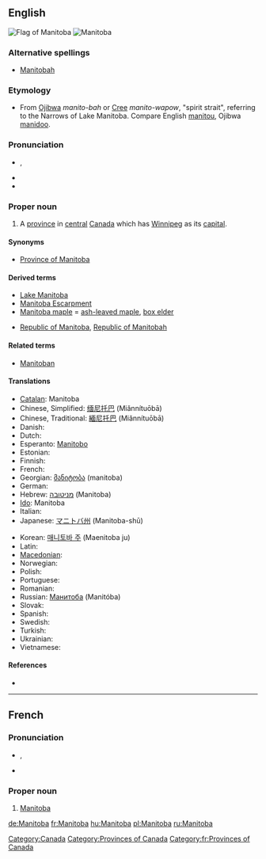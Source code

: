 {{wikipedia}}
==English==
[[Image:Flag of Manitoba.svg|thumb|Flag of Manitoba]]
[[Image:MB-Canada-province.png|thumb|Manitoba]]

===Alternative spellings===
* {{qualifier|historical|rare}} [[Manitobah]]

===Etymology===
* From [[Ojibwa]] ''manito-bah'' or [[Cree]]  ''manito-wapow'', "spirit strait", referring to the Narrows of Lake Manitoba.  Compare English [[manitou]], Ojibwa [[manidoo]].

===Pronunciation===
* {{a|UK}} {{IPA|/ˈmæn.ɪ.təʊ.bə/}}, {{SAMPA|/"m{n.I.t@U.b@/}}
* {{hyphenation|Mani|toba}}
* {{audio|en-ca-Manitoba.ogg|Audio (CA)}}

===Proper noun===
{{en-proper-noun}}

# A [[province]] in [[central]] [[Canada]] which has [[Winnipeg]] as its [[capital]].

====Synonyms====
* [[Province of Manitoba]]

====Derived terms====
* [[Lake Manitoba]]
* [[Manitoba Escarpment]]
* [[Manitoba maple]] = [[ash-leaved maple]], [[box elder]]
* {{qualifier|historical}} [[Republic of Manitoba]], [[Republic of Manitobah]]

====Related terms====
* [[Manitoban]]

====Translations====
{{trans-top|Province in central Canada}}
* [[Catalan]]: Manitoba
* Chinese, Simplified: [[缅尼托巴]] (Miǎnnítuōbā)
* Chinese, Traditional: [[緬尼托巴]] (Miǎnnítuōbā)
* Danish: {{t-|da|Manitoba}}
* Dutch: {{t-|nl|Manitoba|n}}
* Esperanto: [[Manitobo]]
* Estonian: {{t-|et|Manitoba}}
* Finnish: {{t-|fi|Manitoba}}
* French: {{t+|fr|Manitoba|m}}
* Georgian: [[მანიტობა]] (manitoba)
* German: {{t+|de|Manitoba}}
* Hebrew: [[מניטובה]] (Manitoba)
* [[Ido]]: Manitoba
* Italian: {{t-|it|Manitoba}}
* Japanese: [[マニトバ州]] (Manitoba-shū)
{{trans-mid}}
* Korean: [[매니토바 주]] (Maenitoba ju)
* Latin: {{t-|la|Manitoba}}
* [[Macedonian]]: {{t|mk|Манитоба|f|tr=Manitóba|sc=Cyrl}}
* Norwegian: {{t-|no|Manitoba}}
* Polish: {{t-|pl|Manitoba}}
* Portuguese: {{t-|pt|Manitoba}}
* Romanian: {{t-|ro|Manitoba}}
* Russian: [[Манитоба]] (Manitóba) {{f}}
* Slovak: {{t-|sk|Manitoba}}
* Spanish: {{t-|es|Manitoba}}
* Swedish: {{t-|sv|Manitoba}}
* Turkish: {{t-|tr|Manitoba}}
* Ukrainian: {{t-|uk|Манітоба|f|tr=Manitóba|sc=Cyrl|xs=Ukrainian}}
* Vietnamese: {{t-|vi|Manitoba|xs=Vietnamese}}
{{trans-bottom}}

====References====
* {{R:Canadian Oxford 2004}}

[[Category:Canada]]
[[Category:Provinces of Canada]]

----

==French==

===Pronunciation===
* {{IPA|/ma.ni.to.ba/|lang=fr}}, {{X-SAMPA|/ma.ni.to.ba/|lang=fr}}
* {{rhymes|a|lang=fr}}

===Proper noun===
{{infl|fr|proper noun|g=m}}

# [[#English|Manitoba]]

[[Category:fr:Provinces of Canada]]

[[de:Manitoba]]
[[fr:Manitoba]]
[[hu:Manitoba]]
[[pl:Manitoba]]
[[ru:Manitoba]]